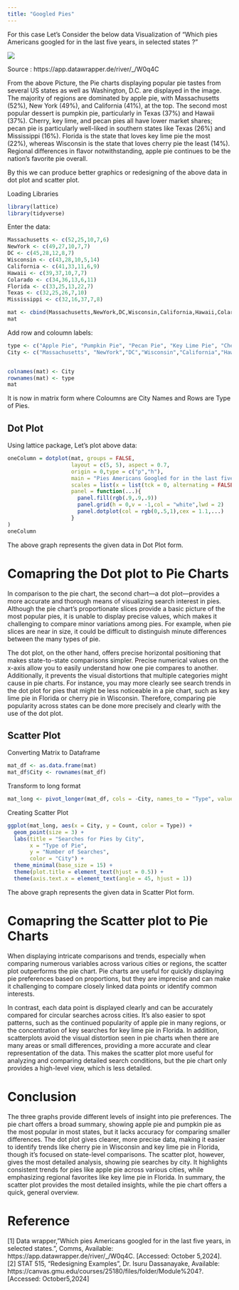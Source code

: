 ```yaml
---
title: "Googled Pies"
---
```


For this case Let's Consider the below data Visualization of "Which pies Americans googled for in the last five years, in selected states ?"

![](Googled Pies.png)

Source : https://app.datawrapper.de/river/_/W0q4C

From the above Picture, the Pie charts displaying popular pie tastes from several US states as well as Washington, D.C. are displayed in the image. The majority of regions are dominated by apple pie, with Massachusetts (52%), New York (49%), and California (41%), at the top. The second most popular dessert is pumpkin pie, particularly in Texas (37%) and Hawaii (37%). Cherry, key lime, and pecan pies all have lower market shares; pecan pie is particularly well-liked in southern states like Texas (26%) and Mississippi (16%). Florida is the state that loves key lime pie the most (22%), whereas Wisconsin is the state that loves cherry pie the least (14%). Regional differences in flavor notwithstanding, apple pie continues to be the nation's favorite pie overall.

By this we can produce better graphics or redesigning of the above data in dot plot and scatter plot.

Loading Libraries

```r
library(lattice)
library(tidyverse)
```

Enter the data:

```r
Massachusetts <- c(52,25,10,7,6)
NewYork <- c(49,27,10,7,7)
DC <- c(45,28,12,8,7)
Wisconsin <- c(43,28,10,5,14)
California <- c(41,33,11,6,9)
Hawaii <- c(39,37,10,7,7)
Colarado <- c(34,36,13,6,11)
Florida <- c(33,25,13,22,7)
Texas <- c(32,25,26,7,10)
Mississippi <- c(32,16,37,7,8)

mat <- cbind(Massachusetts,NewYork,DC,Wisconsin,California,Hawaii,Colarado,Florida,Texas,Mississippi)
mat
```


Add row and coloumn labels:

```r
type <- c("Apple Pie", "Pumpkin Pie", "Pecan Pie", "Key Lime Pie", "Cherry Pie")
City <- c("Massachusetts", "NewYork","DC","Wisconsin","California","Hawaii","Colarado","Florida","Texas","Mississippi")


colnames(mat) <- City
rownames(mat) <- type 
mat
```

It is now in matrix form where Coloumns are City Names and Rows are Type of Pies.

## Dot Plot
Using lattice package, Let's plot above data:

```r
oneColumn = dotplot(mat, groups = FALSE,
                    layout = c(5, 5), aspect = 0.7,
                    origin = 0,type = c("p","h"),
                    main = "Pies Americans Googled for in the last five years",
                    scales = list(x = list(tck = 0, alternating = FALSE)),
                    panel = function(...){
                      panel.fill(rgb(.9,.9,.9))
                      panel.grid(h = 0,v = -1,col = "white",lwd = 2)
                      panel.dotplot(col = rgb(0,.5,1),cex = 1.1,...)
                    }
)
oneColumn
```

The above graph represents the given data in Dot Plot form.

# Comapring the Dot plot to Pie Charts

In comparison to the pie chart, the second chart—a dot plot—provides a more accurate and thorough means of visualizing search interest in pies. Although the pie chart's proportionate slices provide a basic picture of the most popular pies, it is unable to display precise values, which makes it challenging to compare minor variations among pies. For example, when pie slices are near in size, it could be difficult to distinguish minute differences between the many types of pie.

The dot plot, on the other hand, offers precise horizontal positioning that makes state-to-state comparisons simpler. Precise numerical values on the x-axis allow you to easily understand how one pie compares to another. Additionally, it prevents the visual distortions that multiple categories might cause in pie charts. For instance, you may more clearly see search trends in the dot plot for pies that might be less noticeable in a pie chart, such as key lime pie in Florida or cherry pie in Wisconsin. Therefore, comparing pie popularity across states can be done more precisely and clearly with the use of the dot plot.

## Scatter Plot

Converting Matrix to Dataframe
```r
mat_df <- as.data.frame(mat)
mat_df$City <- rownames(mat_df)

```

Transform to long format
```r
mat_long <- pivot_longer(mat_df, cols = -City, names_to = "Type", values_to = "Count")
```

Creating Scatter Plot
```r
ggplot(mat_long, aes(x = City, y = Count, color = Type)) +
  geom_point(size = 3) +
  labs(title = "Searches for Pies by City",
       x = "Type of Pie",
       y = "Number of Searches",
       color = "City") +
  theme_minimal(base_size = 15) + 
  theme(plot.title = element_text(hjust = 0.5)) + 
  theme(axis.text.x = element_text(angle = 45, hjust = 1))
```
The above graph represents the given data in Scatter Plot form.

# Comapring the Scatter plot to Pie Charts

When displaying intricate comparisons and trends, especially when comparing numerous variables across various cities or regions, the scatter plot outperforms the pie chart. Pie charts are useful for quickly displaying pie preferences based on proportions, but they are imprecise and can make it challenging to compare closely linked data points or identify common interests.

In contrast, each data point is displayed clearly and can be accurately compared for circular searches across cities. It's also easier to spot patterns, such as the continued popularity of apple pie in many regions, or the concentration of key searches for key lime pie in Florida. In addition, scatterplots avoid the visual distortion seen in pie charts when there are many areas or small differences, providing a more accurate and clear representation of the data. This makes the scatter plot more useful for analyzing and comparing detailed search conditions, but the pie chart only provides a high-level view, which is less detailed.

# Conclusion

The three graphs provide different levels of insight into pie preferences. The pie chart offers a broad summary, showing apple pie and pumpkin pie as the most popular in most states, but it lacks accuracy for comparing smaller differences. The dot plot gives clearer, more precise data, making it easier to identify trends like cherry pie in Wisconsin and key lime pie in Florida, though it’s focused on state-level comparisons.
The scatter plot, however, gives the most detailed analysis, showing pie searches by city. It highlights consistent trends for pies like apple pie across various cities, while emphasizing regional favorites like key lime pie in Florida. In summary, the scatter plot provides the most detailed insights, while the pie chart offers a quick, general overview.

# Reference

[1] Data wrapper,”Which pies Americans googled for in the last five years, in selected states.”, Comms, Available: https://app.datawrapper.de/river/_/W0q4C. [Accessed: October 5,2024].
[2] STAT 515, "Redesigning Examples", Dr. Isuru Dassanayake, Available: https://canvas.gmu.edu/courses/25180/files/folder/Module%204?. [Accessed: October5,2024]